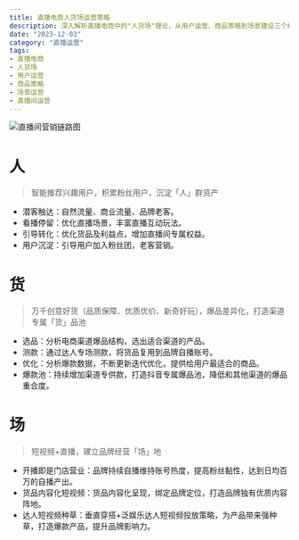 ```yaml
---
title: 直播电商人货场运营策略
description: 深入解析直播电商中的"人货场"理论，从用户运营、商品策略到场景建设三个维度，详细阐述直播间运营的核心要素
date: "2023-12-03"
category: "直播运营"
tags:
- 直播电商
- 人货场
- 用户运营
- 商品策略
- 场景运营
- 直播间运营
---
```


![直播间营销链路图](直播间营销链路图.png)

# 人

> 智能推荐兴趣用户，积累粉丝用户，沉淀「人」群资产

- 潜客触达：自然流量、商业流量、品牌老客。
- 看播停留：优化直播场景，丰富直播互动玩法。
- 引导转化：优化货品及利益点，增加直播间专属权益。
- 用户沉淀：引导用户加入粉丝团，老客营销。

# 货

> 万千创意好货（品质保障、优质优价、新奇好玩），爆品差异化，打造渠道专属「货」品池

- 选品：分析电商渠道爆品结构，选出适合渠道的产品。
- 测款：通过达人专场测款，将货品复用到品牌自播账号。
- 优化：分析爆款数据，不断更新迭代优化，提供给用户最适合的商品。
- 爆款池：持续增加渠道专供款，打造抖音专属爆品池，降低和其他渠道的爆品重合度。

# 场

> 短视频+直播，建立品牌经营「场」地

- 开播即是门店营业：品牌持续自播维持账号热度，提高粉丝黏性，达到日均百万的自播产出。
- 货品内容化短视频：货品内容化呈现，绑定品牌定位，打造品牌独有优质内容阵地。
- 达人短视频种草：垂直穿搭+泛娱乐达人短视频投放策略，为产品带来强种草，打造爆款产品，提升品牌影响力。